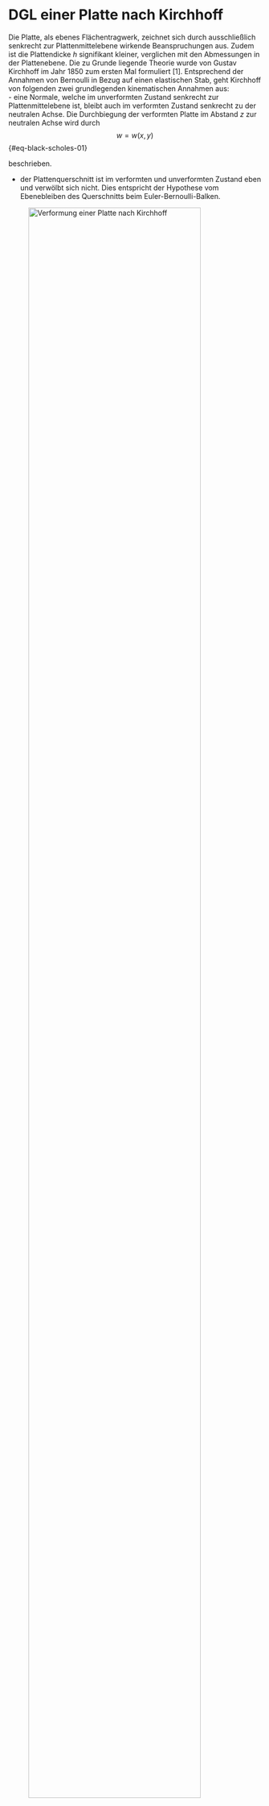 # DGL einer Platte nach Kirchhoff{#sec-dgl-einer-platte-nach-der-kirchhoffschen-plattentheorie}

Die Platte, als ebenes Flächentragwerk, zeichnet sich durch  ausschließlich senkrecht zur Plattenmittelebene wirkende Beanspruchungen aus. Zudem ist die Plattendicke $h$ signifikant kleiner, verglichen mit den Abmessungen in der Plattenebene.
Die zu Grunde liegende Theorie wurde von Gustav Kirchhoff im Jahr 1850 zum ersten Mal formuliert [1]. Entsprechend der Annahmen von Bernoulli in Bezug auf einen elastischen Stab, geht Kirchhoff von folgenden zwei grundlegenden kinematischen Annahmen aus:
\
- eine Normale, welche im unverformten Zustand senkrecht zur Plattenmittelebene ist, bleibt auch im verformten Zustand senkrecht zu der neutralen Achse. Die Durchbiegung der verformten Platte im Abstand $z$ zur neutralen Achse wird durch 
$$ 
w = w(x,y) 
$$ {#eq-black-scholes-01}

beschrieben.

- der Plattenquerschnitt ist im verformten und unverformten Zustand eben und verwölbt sich nicht. Dies entspricht der Hypothese vom Ebenebleiben des Querschnitts beim Euler-Bernoulli-Balken. 

![Verformung einer Platte nach Kirchhoff](00-pics/Kirchhoff.png){width=90%}

![Verformung einer Platte nach Reissner-Mindlin](00-pics/Reissner-Mindlin.png){width=90%}

Neben dem beschriebenen schubstarren Plattenmodell nach Kirchhoff, darf das Modell der schubweichen Platte nicht unerwähnt bleiben. Letzteres wird in der Fachliteratur vielfach als Reissner-Mindlin-Platte aufgeführt. Den wesentlichen Unterschied stellt die Normalenhypothese dar. Die Hypothese vom Ebenebleiben des Querschnitts bleibt bei der schubweichen Platte bestehen, wohingegen die Normalenhypothese fallengelassen wird. Infolgedessen sind die Biegewinkel $\theta$ nicht mehr abhängig von der Durchbiegung und stellen unabhängige Freiheitsgrade dar. Eine weitere Folge sind transversale Schubverzerrungen, welche bei der Kirchhoff-Platte vernachlässigt werden.
\

## kinematische Gleichungen (Verschiebungsfeld)
\

Zur Formulierung der kinematischen Gleichungen werden die partiellen Ableitung von $w(x,y)$ nach $x$, beziehungsweise $y$ berechnet, welche die Neigung der neutralen Ebene angeben. Der Winkel des Steigungsdreiecks von $\frac{\partial w}{\partial y}$ oder $\frac{\partial w}{\partial x}$ an dem Punkt $P(x,y)$ der Ebene, entspricht dem Verdrehwinkel der Fläche an dem Punkt $P(x,y)$ um die x-Achse oder y-Achse. In Abhängigkeit der Verdrehwinkel

$$ 
\theta_x (x,y) = arctan(-\frac{\partial w(x,y)}{\partial y}) 
$$ {#eq-black-scholes-02}

und
$$ 
\theta_y (x,y) = arctan(-\frac{\partial w(x,y)}{\partial x}) 
$$ {#eq-black-scholes-03}

werden die horizontalen Verschiebungen des Punktes P
$$ 
u(x,y,z)=sin(\theta_x (x,y)) \cdot z
$$ {#eq-black-scholes-04}

und
$$ 
v(x,y,z)=sin(\theta_y (x,y)) \cdot z
$$ {#eq-black-scholes-05}

berechnet. 
Unter der weiteren Annahme, dass die Verschiebungen und die Verdrehungen klein sind gilt $sin(\theta_x) \approx \theta$ und $sin(\theta_y) \approx \theta$ und es ergeben sich die Zusammenhänge
$$ 
u(x,y,z) = - z \cdot \frac{\partial w(x,y)}{\partial x} 
$$ {#eq-black-scholes-06}
$$ 
v(x,y,z) = - z \cdot \frac{\partial w(x,y)}{\partial y}. 
$$ {#eq-black-scholes-07}

Die Gesetztmäßigkeiten nach @eq-black-scholes-01, @eq-black-scholes-06 und @eq-black-scholes-07 werden in der Literatur auch als Verschiebungsfeld nach der Kirchhoffschen Plattentheorie bezeichnet.

![Verdrehung und Verschiebung eines Punktes nach Kirchhoff](00-pics/Verschiebung.png){width=100%}

## Materialgesetz
\

Die bisher betrachteten kinematischen Gleichungen sind unabhäging von materialspezifischen Eigenschaften. Um das mechanische Verhalten der Platte vollständig zu beschreiben, besteht die Notwendigkeit der Einführung eines Materialgesetztes. Bei der Betrachtung von linear-elastischem Materialverhalten, also einem linearen Zusammenhang zwischen Spannungen und Verzerrungen, kann das Material durch das _verallgemeinerte Hooksche Gesetz_ mit

\

$$
\sigma = E \cdot \epsilon
$$ {#eq-black-scholes-08}

und
$$
\tau = G \cdot \gamma
$$ {#eq-black-scholes-09}

dargestellt werden. Die Normalspannung $\sigma$ und die Schubspannung $\tau$ werden durch das Elastizitätsmodul $E$ bzw. das Schubmodul $G$ und die Dehung $\epsilon$ bzw. die Schubverzerrung $\gamma$ ausgedrückt. Diese Gesetzmäßigkeiten gelten für  Materialien, dessen Verhalten richtungsunabhängig ist (isotropes Verhalten).

## Verzerrungsfeld
\
Aus dem Verschiebungsfeld nach Kirchhoff lässt sich das Verzerrungsfeld herleiten. Die Dehnungen 

$$ 
\begin{align} 
\epsilon_{xx} &= \frac{\partial u}{\partial x}= -z \cdot \frac{\partial^2 w}{\partial x^2} \\
\epsilon_{yy} &=\frac{\partial v}{\partial y}= -z \cdot \frac{\partial^2 w}{\partial y^2} \\
\end{align}
$$ {#eq-black-scholes}

beschreiben die Längenänderung der Platte in $x$- bzw. $y$-Richtung. Entsprechend der Kirchhoffschen Plattentheorie verschwindet die Dehnung $\epsilon_{zz}$ auf Grund der Annahme der gleichbleibenen Plattendicke $h$. Die Schubverzerrung 
$$ 
\begin{align} 
\gamma_{xy} &= \frac{\partial u}{\partial x} + \frac{\partial v}{\partial y} =-2z \cdot \frac{\partial^2 w}{\partial x \partial y}, \\ 
\end{align}
$$ {#eq-black-scholes}

oder auch Gleitung, beschreibt eine Winkeländerung. Konsistent mit den in @eq-black-scholes-06 und @eq-black-scholes-07 getroffenen Annahmen, als Folge des Ebenbleibens der Querschnitte, ergeben sich die Schubverzerrungen
$$ 
\begin{align} 
\gamma_{xz} &= \frac{\partial u}{\partial z} - \frac{\partial w}{\partial x} = \frac{\partial w}{\partial x}- \frac{\partial w}{\partial x} =0\\ 
\gamma_{yz} &= \frac{\partial v}{\partial z} - \frac{\partial w}{\partial y} = \frac{\partial w}{\partial y} - \frac{\partial w}{\partial y} =0.\\ 
\end{align}
$$ {#eq-schubverzerrung}

Durch die Definition der Krümmungen mit
$$ 
\begin{align}  
\kappa_{xx} &= -\frac{\partial^2 w}{\partial x^2} \\
\kappa_{yy} &= -\frac{\partial^2 w}{\partial y^2} \\
\kappa_{xy} &= -2 \frac{\partial^2 w}{\partial x \partial y} \\ 
\end{align}
$$ {#eq-kruemmung}

kann das Verzerrungsfeld nach der Kirchhoffschen Plattentheorie 
als Vektor-Matrix-Produkt mit
$$
\left[ \begin{array}{center}
\epsilon_{xx} \\ 
\epsilon_{yy} \\ 
\epsilon_{xy} 
\end{array}\right]
=
z \kappa 
= 
z 
\left[ \begin{array}{center}
\kappa_{xx} \\ 
\kappa_{yy} \\ 
\kappa_{xy} 
\end{array}\right]
= 
-z 
\left[ \begin{array}{center}
\frac{\partial^2 w}{\partial x^2} \\
\frac{\partial^2 w}{\partial y^2} \\
\frac{\partial^2 w}{\partial x \partial y} 
\end{array}\right]
$$ {#eq-black-scholes}

beschrieben werden. Bei der isotropen Platte mit linear-elastischem Materialverhalten lässt sich das Spannungsfeld aus dem oben beschriebenem Verzerrungsfeld herleiten. Die Spannungen
$$
\begin{align}
\sigma_{xx} &= \frac{E}{1-\nu^2} \cdot (\epsilon_{xx} + \nu \cdot \epsilon_{yy}) \\
\sigma_{yy} &= \frac{E}{1-\nu^2} \cdot (\nu \cdot \epsilon_{xx} + \epsilon_{yy}) \\
\tau_{xy}   &= \frac{E}{2 \cdot (1+\nu)}  \cdot \gamma_{xy}\ 
\end{align}
$$ {#eq-black-scholes}

sind linear veränderlich über die Plattendicken $h$. 

__TODO:__ auf Widersprüche der Kirchhoff Plattentheorie eingehen 

\

## Schnittgrößen
\
Resultierend aus den Spannungskomponenten $\sigma_{xx}$,$\sigma_{yy}$ und $\tau_{xy}$ ergeben sich die Biegemomente $m_{xx}$ und $m_{yy}$ und das Drillmoment $m_{xy}$, definiert als Moment pro Längeneinheit. Die Momente lassen sich durch Integration der Spannungen über die Höhe der Platte und Multiplikation mit dem Hebelarm $z$ zu
$$
\begin{align}
m_{xx} &= \int_{-h/2}^{h/2} z \cdot \underbrace{\frac{E}{1-\nu^2} \cdot (\epsilon_{xx} + \nu \cdot \epsilon_{yy})}_{\sigma_{x x}} \cdot dz \\
m_{yy} &= \int_{-h/2}^{h/2} z \cdot \underbrace{\frac{E}{1-\nu^2} \cdot (\nu \cdot \epsilon_{xx}+ \epsilon_{yy})}_{\sigma_{y y}} \cdot dz \\
m_{xy} &= \int_{-h/2}^{h/2} z \cdot \underbrace{\frac{E}{2 \cdot (1+\nu)} \cdot \gamma_{xy}}_{\tau_{xy}} \cdot dz \\
\end{align}
$$ {#eq-black-scholes}

berechnen. Die isotrope Plattensteifigkeit 
$$
D = \frac{E \cdot h^3}{12 \cdot (1-\nu^2)}
$$ {#eq-plattensteifigkeit}

und die in @eq-kruemmung definierten Krümmungen $\kappa$ erlauben eine vereinfachte Darstellung der Momente
$$
\begin{align}
m_{xx} &= D \cdot (\kappa_{xx} + \nu \cdot \kappa_{yy}) &&= D \cdot (\frac{\partial^2 w}{\partial x^2} + \nu \cdot \frac{\partial^2 w}{\partial y^2}) \\
m_{yy} &= D \cdot (\nu \cdot \kappa_{xx} + \kappa_{yy}) &&= D \cdot (\nu \cdot \frac{\partial^2 w}{\partial x^2} + \frac{\partial^2 w}{\partial y^2}) \\
m_{xy} &= D \cdot \frac{1-\nu}{2} \cdot \kappa_{xy} &&= D \cdot \frac{1-\nu}{2} \cdot (-2 \frac{\partial^2 w}{\partial x \partial y}).
\end{align}
$$ {#eq-black-scholes}

![Normalspannungen und resultierende Biegemomente](00-pics/Biegemoment.png){width=100%}

![eben Schubspannungen und resultierende Drillmomente](00-pics/Drillmomente.png){width=100%}

Um die Querkräfte zu berechnen werden im Normalfall die transversalen Schubspannungen über die Plattendicke $h$ integriert. Bei der Kirchhoffschen Plattentheorie ist dies nicht möglich, da, wie in @eq-schubverzerrung dargestellt, die Schubverzerrungen und somit die Schubspannungen gemäß der getroffenen Annahmen verschwinden. Die Querkräfte ergeben sich allein aus den Gleichgewichtsbedingungen (s. Kapitel Gleichgewichtsbeziehungen) und lassen sich aus der dritten Ableitung der Verschiebung $w$ zu
$$
\begin{align}
q_{xx} &= D \cdot (\frac{\partial^3 w}{\partial x^3} + \nu \cdot \frac{\partial^3 w}{\partial y^3}) \\
q_{yy} &= D \cdot (\nu \cdot \frac{\partial^3 w}{\partial x^3} + \frac{\partial^3 w}{\partial y^3}) \\
\end{align} 
$$ {#eq-black-scholes}

berechnen.

![transversale Schubspannungen und resultierende Querkräfte](00-pics/Querkraft.png){width=100%}

## Gleichgewichtsbeziehungen & Plattengleichung
\

Betrachtet wird zunächst ein Schnittelement einer Platte mit den Abmessungen $\Delta x$ und $\Delta y$, welches durch eine senkrecht zur Mittelebene angreifende Flächenlast $p(x,y)$ belastet wird. In @fig-schnittgroessen sind die Schnittgrößen welche am positiven sowie am negativen Schnittufer des Elements angreifen dargestellt. Die Definitionen der Schnittgrößen sind in @tbl-schnittgroessen abgebildet.

|        | Schnittufer $+$      |                 | Schnittufer $-$                                                       |
|--------|----------------------|-----------------|-----------------------------------------------------------------------|
|$M_x$   |$m_{xx}\cdot \Delta y$|$M_{x+\Delta x}$ |$(m_{xx} + \frac{\partial m_{xx}}{\partial x} \cdot \Delta x) \Delta y$| 
|$M_y$   |$m_{yy}\cdot \Delta x$|$M_{y+\Delta y}$ |$(m_{yy} + \frac{\partial m_{yy}}{\partial y} \cdot \Delta y) \Delta x$| 
|$M_{xy}$|$m_{xy}\cdot \Delta y$|$M_{xy+\Delta x}$|$(m_{xy} + \frac{\partial m_{xy}}{\partial x} \cdot \Delta x) \Delta y$| 
|$M_{yx}$|$m_{yx}\cdot \Delta x$|$M_{yx+\Delta y}$|$(m_{yx} + \frac{\partial m_{yx}}{\partial y} \cdot \Delta y) \Delta x$| 
|$Q_x$   |$q_{xx}\cdot \Delta y$|$Q_{x+\Delta x}$ |$(q_{xx} + \frac{\partial q_{xx}}{\partial x} \cdot \Delta x) \Delta y$| 
|$Q_y$   |$q_{yy}\cdot \Delta x$|$Q_{y+\Delta y}$ |$(q_{yy} + \frac{\partial q_{yy}}{\partial y} \cdot \Delta y) \Delta x$| 

: Schnittgrößen {#tbl-schnittgroessen}

\
\
\
\
Bei der Grenzbetrachtung $\Delta x \to 0$ und $\Delta y \to 0$ ergeben sich die Gleichgewichtsbeziehungen
$$     
\begin{align}
\frac{\partial Q_{xx}}{\partial x} + \frac{\partial Q_{yy}}{\partial y} + q &= 0 \\
\frac{\partial M_{xx}}{\partial x} + \frac{\partial M_{xy}}{\partial y} - Q_{xx} &= 0 \\
\frac{\partial M_{yy}}{\partial y} + \frac{\partial M_{xy}}{\partial y} - Q_{yy} &= 0. \\
\end{align}
$$ {#eq-gleichgewichtsbeziehungen}


Durch das Einsetzen der in Gleichungen 18 definierten Momente $m_{xx}$, $m_{yy}$ und $m_{xy}$ in die Gleichgewichtsbeziehungen, sowie das Ersetzen der Ausdrücke $Q_{xx}$ und $Q_{yy}$ in der ersten Gleichgewichtsbeziehung (@eq-gleichgewichtsbeziehungen) durch die Momentenausdrücke der zweiten und dritten Gleichgewichtsbeziehung (@eq-gleichgewichtsbeziehungen),erhält man die Differentialgleichung aus @eq-randwertproblem. Dieses Randwertproblem wird auch als schwache Form des Problems bezeichnet.

![Schnittgrößen](00-pics/Schnittgroessen.png){#fig-schnittgroessen width=100%}

::: {.block fill="luma(230)" inset="8pt" radius="4pt"}

*Randwertproblem (D)* \

Gesucht ist die Funktion $w:[\quad] \to \mathbb{R}^2$ welche die Differentialgleichung
$$
 D \cdot [\frac{\partial^4 w}{\partial x^4} + 2 \cdot \frac{\partial^2 w}{\partial x^2 \partial y^2} + \frac{\partial^4 w}{\partial y^4}] = q 
$${#eq-randwertproblem}

und die Randbedingungen

__TODO:__ Randbedingungen

erfüllt.
\

:::

Das Randwertproblem wird als Divergenz des Gradienten von $w$ wie folgt ausgedrückt:
$$
D \cdot \Delta \Delta w(x,y) = q 
$$ {#eq-black-scholes}
